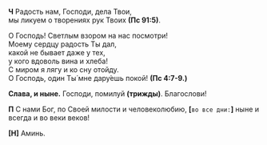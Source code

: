 **Ч** Радость нам, Господи, дела Твои,  
мы ликуем о творениях рук Твоих **(Пс 91:5)**.

О Господь! Светлым взором на нас посмотри!  
Моему сердцу радость Ты дал,  
какой не бывает даже у тех,  
у кого вдоволь вина и хлеба!  
С миром я лягу и ко сну отойду.  
О Господь, один Ты́ мне дару́ешь покой! **(Пс 4:7-9.)**

**Слава, и ныне.** Господи, помилуй **(трижды)**. Благослови!

**П** С нами Бог, по Своей милости и человеколюбию, **[**`во все дни:`**]** ныне и всегда и во веки веков!

**[Н]** Аминь.
